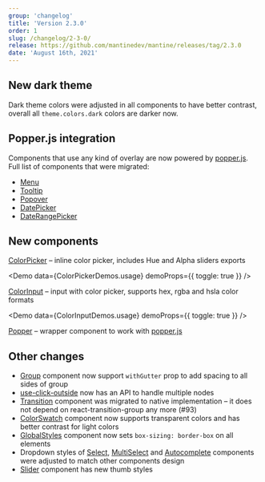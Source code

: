 ```yaml
---
group: 'changelog'
title: 'Version 2.3.0'
order: 1
slug: /changelog/2-3-0/
release: https://github.com/mantinedev/mantine/releases/tag/2.3.0
date: 'August 16th, 2021'
---
```



## New dark theme

Dark theme colors were adjusted in all components to have better contrast, overall all `theme.colors.dark` colors are darker now.

## Popper.js integration

Components that use any kind of overlay are now powered by [popper.js](https://popper.js.org/). Full list of components that were migrated:

- [Menu](https://mantine.dev/core/menu/)
- [Tooltip](https://mantine.dev/core/tooltip/)
- [Popover](https://mantine.dev/core/popover/)
- [DatePicker](https://mantine.dev/dates/date-picker/)
- [DateRangePicker](https://mantine.dev/dates/date-range-picker/)

## New components

[ColorPicker](https://mantine.dev/core/color-picker/) – inline color picker, includes Hue and Alpha sliders exports

<Demo data={ColorPickerDemos.usage} demoProps={{ toggle: true }} />

[ColorInput](https://mantine.dev/core/color-input/) – input with color picker, supports hex, rgba and hsla color formats

<Demo data={ColorInputDemos.usage} demoProps={{ toggle: true }} />

[Popper](https://mantine.dev/core/popper/) – wrapper component to work with [popper.js](https://popper.js.org/)

<Demo data={PopperDemos.configurator} />

## Other changes

- [Group](https://mantine.dev/core/group/) component now support `withGutter` prop to add spacing to all sides of group
- [use-click-outside](https://mantine.dev/hooks/use-click-outside/) now has an API to handle multiple nodes
- [Transition](https://mantine.dev/core/transition/) component was migrated to native implementation – it does not depend on react-transition-group any more (#93)
- [ColorSwatch](https://mantine.dev/core/color-swatch/) component now supports transparent colors and has better contrast for light colors
- [GlobalStyles](https://mantine.dev/theming/global-styles/) component now sets `box-sizing: border-box` on all elements
- Dropdown styles of [Select](https://mantine.dev/core/select/), [MultiSelect](https://mantine.dev/core/multi-select/) and [Autocomplete](https://mantine.dev/core/autocomplete/) components were adjusted to match other components design
- [Slider](https://mantine.dev/core/slider/) component has new thumb styles
